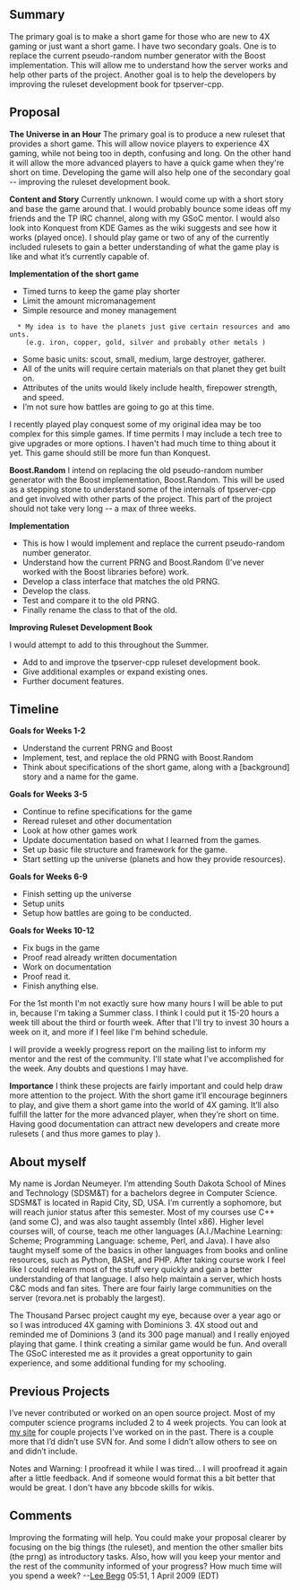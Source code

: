 == Summary ==

The primary goal is to make a short game for those who are new to 4X gaming or just want a short game. I have two secondary goals. One is to replace the current pseudo-random number generator with the Boost implementation. This will allow me to understand how the server works and help other parts of the project. Another goal is to help the developers by improving the ruleset development book for tpserver-cpp.

== Proposal ==

'''The Universe in an Hour'''
The primary goal is to produce a new ruleset that provides a short game. This will allow novice players to experience 4X gaming, while not being too in depth, confusing and long. On the other hand it will allow the more advanced players to have a quick game when they're short on time. Developing the game will also help one of the secondary goal -- improving the ruleset development book.

'''Content and Story'''
Currently unknown. I would come up with a short story and base the game around that. I would probably bounce some ideas off my friends and the TP IRC channel, along with my GSoC mentor. I would also look into Konquest from KDE Games as the wiki suggests and see how it works (played once). I should play game or two of any of the currently included rulesets to gain a better understanding of what the game play is like and what it’s currently capable of.

'''Implementation of the short game'''
* Timed turns to keep the game play shorter
* Limit the amount micromanagement 
* Simple resource and money management
   * My idea is to have the planets just give certain resources and amounts. 
     (e.g. iron, copper, gold, silver and probably other metals )
* Some basic units: scout, small, medium, large destroyer, gatherer.
* All of the units will require certain materials on that planet they get built on.
* Attributes of the units would likely include health, firepower strength, and speed.
* I’m not sure how battles are going to go at this time.


I recently played play conquest some of my original idea may be too complex for this simple games. If time permits I may include a tech tree to give upgrades or more options. I haven't had much time to thing about it yet. This game should still be more fun than Konquest.

'''Boost.Random'''
I intend on replacing the old pseudo-random number generator with the Boost implementation, Boost.Random. This will be used as a stepping stone to understand some of the internals of tpserver-cpp and get involved with other parts of the project. This part of the project should not take very long -- a max of three weeks.

'''Implementation'''
* This is how I would implement and replace the current pseudo-random number generator.  
* Understand how the current PRNG and Boost.Random (I’ve never worked with the Boost libraries before) work.
* Develop a class interface that matches the old PRNG.
* Develop the class.
* Test and compare it to the old PRNG.
* Finally rename the class to that of the old.


'''Improving Ruleset Development Book'''

I would attempt to add to this throughout the Summer.

* Add to and improve the tpserver-cpp ruleset development book.
* Give additional examples or expand existing ones.
* Further document features.

 
== Timeline ==

'''Goals for Weeks 1-2'''
* Understand the current PRNG and Boost
* Implement, test, and replace the old PRNG with Boost.Random
* Think about specifications of the short game, along with a [background] story and a name for the game.  


'''Goals for Weeks 3-5'''

* Continue to refine specifications for the game
* Reread ruleset and other documentation
* Look at how other games work
* Update documentation based on what I learned from the games.
* Set up basic file structure and framework for the game.
* Start setting up the universe (planets and how they provide resources).


'''Goals for Weeks 6-9'''

* Finish setting up the universe
* Setup units
* Setup how battles are going to be conducted.
	

'''Goals for Weeks 10-12'''

* Fix bugs in the game
* Proof read already written documentation
* Work on documentation
* Proof read it.
* Finish anything else.


For the 1st month I'm not exactly sure how many hours I will be able to put in, because I'm taking a Summer class. I think I could put it 15-20 hours a week till about the third or fourth week. After that I'll try to invest 30 hours a week on it, and more if I feel like I'm behind schedule.

I will provide a weekly progress report on the mailing list to inform my mentor and the rest of the community. I'll state what I've accomplished for the week. Any doubts and questions I may have. 

'''Importance'''
I think these projects are fairly important and could help draw more attention to the project. With the short game it’ll encourage beginners to play, and give them a short game into the world of 4X gaming. It’ll also fulfill the latter for the more advanced player, when they’re short on time.  Having good documentation can attract new developers and create more rulesets ( and thus more games to play ).


== About myself ==

My name is Jordan Neumeyer. I’m attending South Dakota School of Mines and Technology (SDSM&T) for a bachelors degree in Computer Science. SDSM&T is located in Rapid City, SD, USA. I’m currently a sophomore, but will reach junior status after this semester. Most of my courses use C++ (and some C), and was also taught assembly (Intel x86). Higher level courses will, of course, teach me other languages (A.I./Machine Learning: Scheme; Programming Language: scheme, Perl, and Java). I have also taught myself some of the basics in other languages from books and online resources, such as Python, BASH, and PHP. After taking course work I feel like I could relearn most of the stuff very quickly and gain a better understanding of that language. I also help maintain a server, which hosts C&C mods and fan sites.  There are four fairly large communities on the server (revora.net is probably the largest).

The Thousand Parsec project caught my eye, because over a year ago or so I was introduced 4X gaming with Dominions 3.  4X stood out and reminded me of Dominions 3 (and its 300 page manual) and I really enjoyed playing that game. I think creating a similar game would be fun. And overall The GSoC interested me as it provides a great opportunity to gain experience, and some additional funding for my schooling.

== Previous Projects ==

I’ve never contributed or worked on an open source project. Most of my computer science programs included 2 to 4 week projects. You can look at [http://jn.icetex-hosting.net/svn my site] for couple projects I’ve worked on in the past. There is a couple more that I’d didn’t use SVN for. And some I didn’t allow others to see on and didn’t include.


Notes and Warning: I proofread it while I was tired... I will proofread it again after a little feedback. And if someone would format this a bit better that would be great. I don't have any bbcode skills for wikis.

== Comments ==
Improving the formating will help. You could make your proposal clearer by focusing on the big things (the ruleset), and mention the other smaller bits (the prng) as introductory tasks. Also, how will you keep your mentor and the rest of the community informed of your progress? How much time will you spend a week? --[[User:Lee Begg|Lee Begg]] 05:51, 1 April 2009 (EDT)